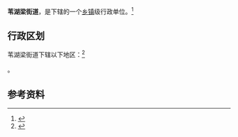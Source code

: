 {{中国乡级行政区|65/01/05/003/000}}

'''苇湖梁街道'''，是{{PRC admin/fullname|65/01/05/003/000|3}}下辖的一个[[乡镇|乡镇]]级行政单位。<ref>{{PRC admin/ref sgc|{{PRC admin/parent|65/01/05/003/000}}}}</ref>

== 行政区划 ==

苇湖梁街道下辖以下地区：<ref>{{PRC admin/ref sgc|65/01/05/003/000}}</ref>

{{PRC admin/children|65/01/05/003/000}}。

== 参考资料 ==

{{reflist}}

{{行政区划小作品}}
{{PRC admin/navcat|65/01/05/003/000}}